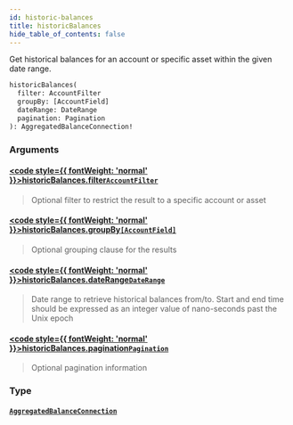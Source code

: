 ```yaml
---
id: historic-balances
title: historicBalances
hide_table_of_contents: false
---
```








Get historical balances for an account or specific asset within the given date range.

```graphql
historicBalances(
  filter: AccountFilter
  groupBy: [AccountField]
  dateRange: DateRange
  pagination: Pagination
): AggregatedBalanceConnection!
```


### Arguments

#### [<code style={{ fontWeight: 'normal' }}>historicBalances.<b>filter</b></code>](#)<Bullet />[`AccountFilter`](/docs/testnet/graphql/inputs/account-filter) <Badge class="secondary" text="input"/>
> Optional filter to restrict the result to a specific account or asset
> 

#### [<code style={{ fontWeight: 'normal' }}>historicBalances.<b>groupBy</b></code>](#)<Bullet />[`[AccountField]`](/docs/testnet/graphql/enums/account-field) <Badge class="secondary" text="list"/> <Badge class="secondary" text="enum"/>
> Optional grouping clause for the results
> 

#### [<code style={{ fontWeight: 'normal' }}>historicBalances.<b>dateRange</b></code>](#)<Bullet />[`DateRange`](/docs/testnet/graphql/inputs/date-range) <Badge class="secondary" text="input"/>
> Date range to retrieve historical balances from/to. Start and end time should be expressed as an integer value of nano-seconds past the Unix epoch
> 

#### [<code style={{ fontWeight: 'normal' }}>historicBalances.<b>pagination</b></code>](#)<Bullet />[`Pagination`](/docs/testnet/graphql/inputs/pagination) <Badge class="secondary" text="input"/>
> Optional pagination information
> 

### Type

#### [`AggregatedBalanceConnection`](/docs/testnet/graphql/objects/aggregated-balance-connection) <Badge class="secondary" text="object"/>
> 
> 





